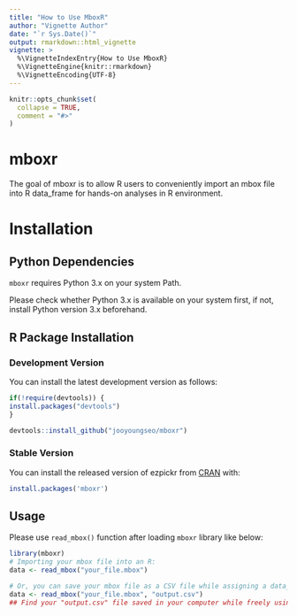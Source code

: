 ```yaml
---
title: "How to Use MboxR"
author: "Vignette Author"
date: "`r Sys.Date()`"
output: rmarkdown::html_vignette
vignette: >
  %\VignetteIndexEntry{How to Use MboxR}
  %\VignetteEngine{knitr::rmarkdown}
  %\VignetteEncoding{UTF-8}
---
```


```r
knitr::opts_chunk$set(
  collapse = TRUE,
  comment = "#>"
)
```

# mboxr

The goal of mboxr is to allow R users to conveniently import an mbox file into R data_frame for hands-on analyses in R environment.

# Installation

## Python Dependencies

`mboxr` requires Python 3.x on your system Path.

Please check whether Python 3.x is available on your system first, if not, install Python version 3.x beforehand.

## R Package Installation

### Development Version

You can install the latest development version as follows:

```r
if(!require(devtools)) {
install.packages("devtools")
}

devtools::install_github("jooyoungseo/mboxr")
```

### Stable Version

You can install the released version of ezpickr from [CRAN](https://CRAN.R-project.org) with:

```r
install.packages('mboxr')
```

## Usage

Please use `read_mbox()` function after loading `mboxr` library like below:

```r
library(mboxr)
# Importing your mbox file into an R:
data <- read_mbox("your_file.mbox")

# Or, you can save your mbox file as a CSV file while assigning a data_frame variable at the same time like below:
data <- read_mbox("your_file.mbox", "output.csv")
## Find your "output.csv" file saved in your computer while freely using the imported data_frame in your R session!
```

